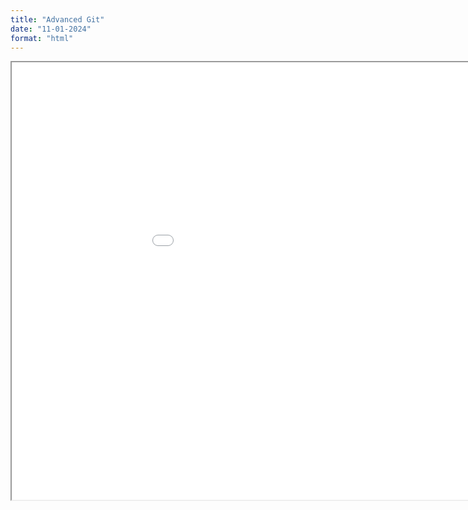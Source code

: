 ```yaml
---
title: "Advanced Git"
date: "11-01-2024"
format: "html"
---
```


```{=html}
<iframe width="1050" height="700" src="../../presentations/2024-01-11_advanced-git/slides/2024-01-11_advanced-git.html"></iframe>
```